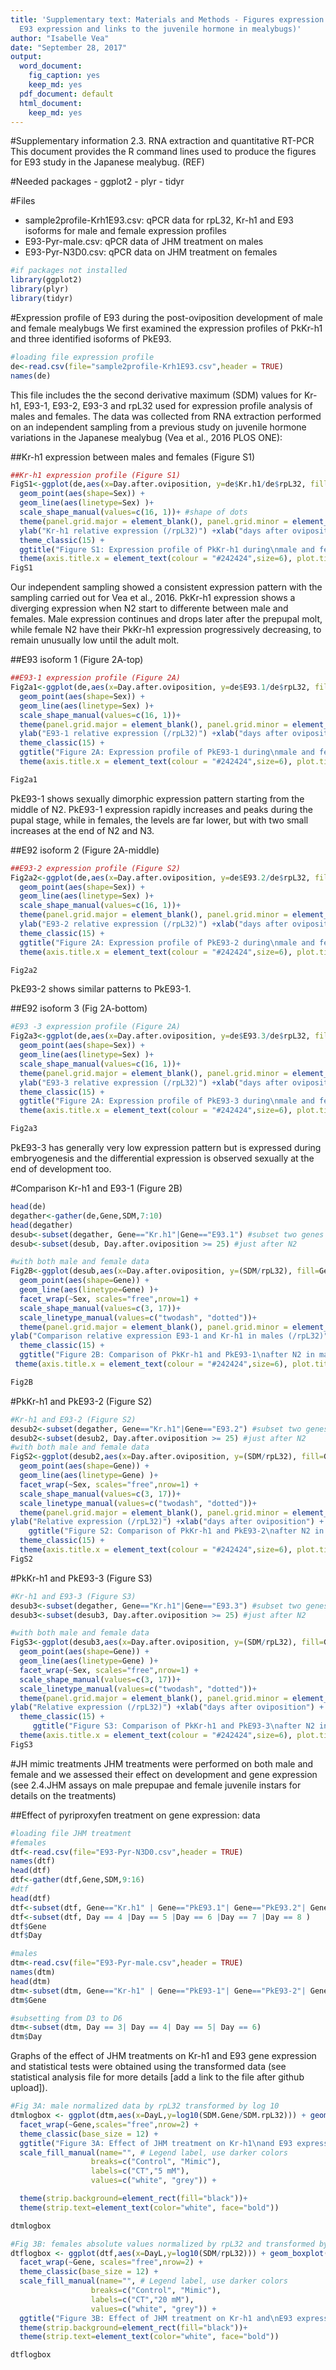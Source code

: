 ```yaml
---
title: 'Supplementary text: Materials and Methods - Figures expression profiles (A case of insect female neoteny:
  E93 expression and links to the juvenile hormone in mealybugs)'
author: "Isabelle Vea"
date: "September 28, 2017"
output:
  word_document:
    fig_caption: yes
    keep_md: yes
  pdf_document: default
  html_document:
    keep_md: yes
---
```


#Supplementary information 2.3. RNA extraction and quantitative RT-PCR
This document provides the R command lines used to produce the figures for E93 study in the Japanese mealybug. (REF)

#Needed packages
- ggplot2
- plyr
- tidyr

#Files

- sample2profile-Krh1E93.csv: qPCR data for rpL32, Kr-h1 and E93 isoforms for male and female expression profiles
- E93-Pyr-male.csv: qPCR data of JHM treatment on males
- E93-Pyr-N3D0.csv: qPCR data on JHM treatment on females


```r
#if packages not installed
library(ggplot2)
library(plyr)
library(tidyr)
```


#Expression profile of E93 during the post-oviposition development of male and female mealybugs
We first examined the expression profiles of PkKr-h1 and three identified isoforms of PkE93.
```r
#loading file expression profile
de<-read.csv(file="sample2profile-Krh1E93.csv",header = TRUE)
names(de)
```


This file includes the the second derivative maximum (SDM) values for Kr-h1, E93-1, E93-2, E93-3 and rpL32 used for expression profile analysis of males and females. The data was collected from RNA extraction performed on an independent sampling from a previous study on juvenile hormone variations in the Japanese mealybug (Vea et al., 2016 PLOS ONE):


##Kr-h1 expression between males and females (Figure S1)
```r
##Kr-h1 expression profile (Figure S1)
FigS1<-ggplot(de,aes(x=Day.after.oviposition, y=de$Kr.h1/de$rpL32, fill=Sex)) + 
  geom_point(aes(shape=Sex)) + 
  geom_line(aes(linetype=Sex) )+
  scale_shape_manual(values=c(16, 1))+ #shape of dots
  theme(panel.grid.major = element_blank(), panel.grid.minor = element_blank(), panel.background = element_blank(), axis.line = element_line(colour = "black"))+
  ylab("Kr-h1 relative expression (/rpL32)") +xlab("days after oviposition") +
  theme_classic(15) + 
  ggtitle("Figure S1: Expression profile of PkKr-h1 during\nmale and female Japanese mealybug development after oviposition")+
  theme(axis.title.x = element_text(colour = "#242424",size=6), plot.title = element_text(size=8),axis.title.y = element_text(colour = "#242424",size=6))
FigS1
```
Our independent sampling showed a consistent expression pattern with the sampling carried out for Vea et al., 2016. PkKr-h1 expression shows a diverging expression when N2 start to differente between male and females. Male expression continues and drops later after the prepupal molt, while female N2 have their PkKr-h1 expression progressively decreasing, to remain unusually low until the adult molt.

##E93 isoform 1 (Figure 2A-top)
```r
##E93-1 expression profile (Figure 2A)
Fig2a1<-ggplot(de,aes(x=Day.after.oviposition, y=de$E93.1/de$rpL32, fill=Sex)) + 
  geom_point(aes(shape=Sex)) + 
  geom_line(aes(linetype=Sex) )+
  scale_shape_manual(values=c(16, 1))+
  theme(panel.grid.major = element_blank(), panel.grid.minor = element_blank(), panel.background = element_blank(), axis.line = element_line(colour = "black"))+
  ylab("E93-1 relative expression (/rpL32)") +xlab("days after oviposition") +
  theme_classic(15) + 
  ggtitle("Figure 2A: Expression profile of PkE93-1 during\nmale and female Japanese mealybug development after oviposition")+
  theme(axis.title.x = element_text(colour = "#242424",size=6), plot.title = element_text(size=8),axis.title.y = element_text(colour = "#242424",size=6))

Fig2a1
```  
PkE93-1 shows sexually dimorphic expression pattern starting from the middle of N2. PkE93-1 expression rapidly increases and peaks during the pupal stage, while in females, the levels are far lower, but with two small increases at the end of N2 and N3.


##E92 isoform 2 (Figure 2A-middle)
```r
##E93-2 expression profile (Figure S2)
Fig2a2<-ggplot(de,aes(x=Day.after.oviposition, y=de$E93.2/de$rpL32, fill=Sex)) + 
  geom_point(aes(shape=Sex)) + 
  geom_line(aes(linetype=Sex) )+
  scale_shape_manual(values=c(16, 1))+
  theme(panel.grid.major = element_blank(), panel.grid.minor = element_blank(), panel.background = element_blank(), axis.line = element_line(colour = "black"))+
  ylab("E93-2 relative expression (/rpL32)") +xlab("days after oviposition") +
  theme_classic(15) + 
  ggtitle("Figure 2A: Expression profile of PkE93-2 during\nmale and female Japanese mealybug development after oviposition")+
  theme(axis.title.x = element_text(colour = "#242424",size=6), plot.title = element_text(size=8),axis.title.y = element_text(colour = "#242424",size=6))

Fig2a2
```  
PkE93-2 shows similar patterns to PkE93-1.

##E92 isoform 3 (Fig 2A-bottom)
```r
#E93 -3 expression profile (Figure 2A)
Fig2a3<-ggplot(de,aes(x=Day.after.oviposition, y=de$E93.3/de$rpL32, fill=Sex)) + 
  geom_point(aes(shape=Sex)) + 
  geom_line(aes(linetype=Sex) )+
  scale_shape_manual(values=c(16, 1))+
  theme(panel.grid.major = element_blank(), panel.grid.minor = element_blank(), panel.background = element_blank(), axis.line = element_line(colour = "black"))+
  ylab("E93-3 relative expression (/rpL32)") +xlab("days after oviposition") +
  theme_classic(15) + 
  ggtitle("Figure 2A: Expression profile of PkE93-3 during\nmale and female Japanese mealybug development after oviposition")+
  theme(axis.title.x = element_text(colour = "#242424",size=6), plot.title = element_text(size=8),axis.title.y = element_text(colour = "#242424",size=6))

Fig2a3

```

PkE93-3 has generally very low expression pattern but is expressed during embryogenesis and the differential expression is observed sexually at the end of development too.


#Comparison Kr-h1 and E93-1 (Figure 2B)
```r
head(de)
degather<-gather(de,Gene,SDM,7:10)
head(degather)
desub<-subset(degather, Gene=="Kr.h1"|Gene=="E93.1") #subset two genes
desub<-subset(desub, Day.after.oviposition >= 25) #just after N2

#with both male and female data 
Fig2B<-ggplot(desub,aes(x=Day.after.oviposition, y=(SDM/rpL32), fill=Gene)) + 
  geom_point(aes(shape=Gene)) + 
  geom_line(aes(linetype=Gene) )+
  facet_wrap(~Sex, scales="free",nrow=1) +
  scale_shape_manual(values=c(3, 17))+
  scale_linetype_manual(values=c("twodash", "dotted"))+
  theme(panel.grid.major = element_blank(), panel.grid.minor = element_blank(), panel.background = element_blank(), axis.line = element_line(colour = "black"))+
ylab("Comparison relative expression E93-1 and Kr-h1 in males (/rpL32)") +xlab("days after oviposition") +
  theme_classic(15) + 
  ggtitle("Figure 2B: Comparison of PkKr-h1 and PkE93-1\nafter N2 in males and females separately")+
 theme(axis.title.x = element_text(colour = "#242424",size=6), plot.title = element_text(size=8),axis.title.y = element_text(colour = "#242424",size=6))

Fig2B
```


#PkKr-h1 and PkE93-2 (Figure S2)
```r
#Kr-h1 and E93-2 (Figure S2)
desub2<-subset(degather, Gene=="Kr.h1"|Gene=="E93.2") #subset two genes
desub2<-subset(desub2, Day.after.oviposition >= 25) #just after N2
#with both male and female data
FigS2<-ggplot(desub2,aes(x=Day.after.oviposition, y=(SDM/rpL32), fill=Gene)) + 
  geom_point(aes(shape=Gene)) + 
  geom_line(aes(linetype=Gene) )+
  facet_wrap(~Sex, scales="free",nrow=1) +
  scale_shape_manual(values=c(3, 17))+
  scale_linetype_manual(values=c("twodash", "dotted"))+
  theme(panel.grid.major = element_blank(), panel.grid.minor = element_blank(), panel.background = element_blank(), axis.line = element_line(colour = "black"))+
ylab("Relative expression (/rpL32)") +xlab("days after oviposition") +
    ggtitle("Figure S2: Comparison of PkKr-h1 and PkE93-2\nafter N2 in males and females separately")+
  theme_classic(15) + 
  theme(axis.title.x = element_text(colour = "#242424",size=6), plot.title = element_text(size=8),axis.title.y = element_text(colour = "#242424",size=6))
FigS2
```

#PkKr-h1 and PkE93-3 (Figure S3)
```r
#Kr-h1 and E93-3 (Figure S3)
desub3<-subset(degather, Gene=="Kr.h1"|Gene=="E93.3") #subset two genes
desub3<-subset(desub3, Day.after.oviposition >= 25) #just after N2

#with both male and female data
FigS3<-ggplot(desub3,aes(x=Day.after.oviposition, y=(SDM/rpL32), fill=Gene)) + 
  geom_point(aes(shape=Gene)) + 
  geom_line(aes(linetype=Gene) )+
  facet_wrap(~Sex, scales="free",nrow=1) +
  scale_shape_manual(values=c(3, 17))+
  scale_linetype_manual(values=c("twodash", "dotted"))+
  theme(panel.grid.major = element_blank(), panel.grid.minor = element_blank(), panel.background = element_blank(), axis.line = element_line(colour = "black"))+
ylab("Relative expression (/rpL32)") +xlab("days after oviposition") +
  theme_classic(15) +
     ggtitle("Figure S3: Comparison of PkKr-h1 and PkE93-3\nafter N2 in males and females separately")+
  theme(axis.title.x = element_text(colour = "#242424",size=6), plot.title = element_text(size=8),axis.title.y = element_text(colour = "#242424",size=6))
FigS3
```



#JH mimic treatments
JHM treatments were performed on both male and female and we assessed their effect on development and gene expression (see 2.4.JHM assays on male prepupae and female juvenile instars for details on the treatments)

##Effect of pyriproxyfen treatment on gene expression: data
```r
#loading file JHM treatment
#females
dtf<-read.csv(file="E93-Pyr-N3D0.csv",header = TRUE)
names(dtf)
head(dtf)
dtf<-gather(dtf,Gene,SDM,9:16)
#dtf
head(dtf)
dtf<-subset(dtf, Gene=="Kr.h1" | Gene=="PkE93.1"| Gene=="PkE93.2"| Gene=="PkE93.3")
dtf<-subset(dtf, Day == 4 |Day == 5 |Day == 6 |Day == 7 |Day == 8 )
dtf$Gene
dtf$Day

#males
dtm<-read.csv(file="E93-Pyr-male.csv",header = TRUE)
names(dtm)
head(dtm)
dtm<-subset(dtm, Gene=="Kr-h1" | Gene=="PkE93-1"| Gene=="PkE93-2"| Gene=="PkE93-3")
dtm$Gene

#subsetting from D3 to D6
dtm<-subset(dtm, Day == 3| Day == 4| Day == 5| Day == 6)
dtm$Day
```



Graphs of the effect of JHM treatments on Kr-h1 and E93 gene expression and statistical tests were obtained using the transformed data (see statistical analysis file for more details [add a link to the file after github upload]).


```r
#Fig 3A: male normalized data by rpL32 transformed by log 10
dtmlogbox <- ggplot(dtm,aes(x=DayL,y=log10(SDM.Gene/SDM.rpL32))) + geom_boxplot(width=0.5, size=0.2, outlier.size = 0.1, aes(fill=treatment)) + 
  facet_wrap(~Gene,scales="free",nrow=2) + 
  theme_classic(base_size = 12) +
  ggtitle("Figure 3A: Effect of JHM treatment on Kr-h1\nand E93 expression in males transformed by log 10")+
  scale_fill_manual(name="", # Legend label, use darker colors
                  breaks=c("Control", "Mimic"),
                  labels=c("CT","5 mM"),
                  values=c("white", "grey")) +

  theme(strip.background=element_rect(fill="black"))+ 
  theme(strip.text=element_text(color="white", face="bold"))

dtmlogbox

```


```r
#Fig 3B: females absolute values normalized by rpL32 and transformed by log10
dtflogbox <- ggplot(dtf,aes(x=DayL,y=log10(SDM/rpL32))) + geom_boxplot(width=0.5, size=0.2, outlier.size = 0.1, aes(fill=Compound)) + 
  facet_wrap(~Gene, scales="free",nrow=2) + 
  theme_classic(base_size = 12) +
  scale_fill_manual(name="", # Legend label, use darker colors
                  breaks=c("Control", "Mimic"),
                  labels=c("CT","20 mM"),
                  values=c("white", "grey")) +
  ggtitle("Figure 3B: Effect of JHM treatment on Kr-h1 and\nE93 expression in females transformed log10")+
  theme(strip.background=element_rect(fill="black"))+ 
  theme(strip.text=element_text(color="white", face="bold"))

dtflogbox
```
